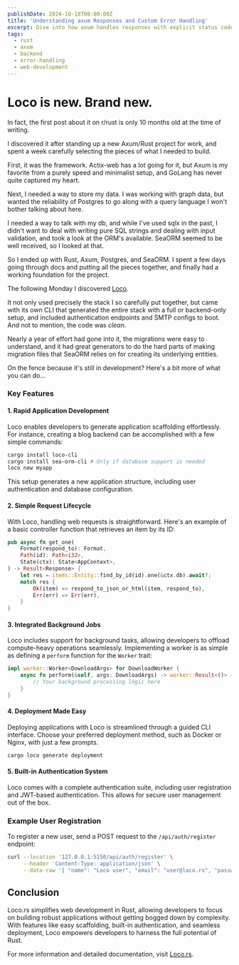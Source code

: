 ```yaml
---
publishDate: 2024-10-18T00:00:00Z
title: 'Understanding axum Responses and Custom Error Handling'
excerpt: Dive into how axum handles responses with explicit status codes and learn about custom error handling with the ChatError system.
tags:
  - rust
  - axum
  - backend
  - error-handling
  - web-development
---
```


# Loco is new. Brand new.

In fact, the first post about it on r/rust is only 10 months old at the time of writing.

I discovered it after standing up a new Axum/Rust project for work, and spent a week carefully selecting the pieces of what I needed to build.

First, it was the framework. Actix-web has a lot going for it, but Axum is my favorite from a purely speed and minimalist setup, and GoLang has never quite captured my heart.

Next, I needed a way to store my data. I was working with graph data, but wanted the reliability of Postgres to go along with a query language I won't bother talking about here.

I needed a way to talk with my db, and while I've used sqlx in the past, I didn't want to deal with writing pure SQL strings and dealing with input validation, and took a look at the ORM's available. SeaORM seemed to be well received, so I looked at that.

So I ended up with Rust, Axum, Postgres, and SeaORM. I spent a few days going through docs and putting all the pieces together, and finally had a working foundation for the project.

The following Monday I discovered [Loco](https://loco.rs/).

It not only used precisely the stack I so carefully put together, but came with its own CLI that generated the entire stack with a full or backend-only setup, and included authentication endpoints and SMTP configs to boot. And not to mention, the code was _clean_.

Nearly a year of effort had gone into it, the migrations were easy to understand, and it had great generators to do the hard parts of making migration files that SeaORM relies on for creating its underlying entities.

On the fence because it's still in development? Here's a bit more of what you can do...

### Key Features

#### 1. **Rapid Application Development**

Loco enables developers to generate application scaffolding effortlessly. For instance, creating a blog backend can be accomplished with a few simple commands:

```bash
cargo install loco-cli
cargo install sea-orm-cli # Only if database support is needed
loco new myapp
```

This setup generates a new application structure, including user authentication and database configuration.

#### 2. **Simple Request Lifecycle**

With Loco, handling web requests is straightforward. Here's an example of a basic controller function that retrieves an item by its ID:

```rust
pub async fn get_one(
    Format(respond_to): Format,
    Path(id): Path<i32>,
    State(ctx): State<AppContext>,
) -> Result<Response> {
    let res = items::Entity::find_by_id(id).one(&ctx.db).await?;
    match res {
        Ok(item) => respond_to_json_or_html(item, respond_to),
        Err(err) => Err(err),
    }
}
```

#### 3. **Integrated Background Jobs**

Loco includes support for background tasks, allowing developers to offload compute-heavy operations seamlessly. Implementing a worker is as simple as defining a `perform` function for the `Worker` trait:

```rust
impl worker::Worker<DownloadArgs> for DownloadWorker {
    async fn perform(&self, args: DownloadArgs) -> worker::Result<()> {
        // Your background processing logic here
    }
}
```

#### 4. **Deployment Made Easy**

Deploying applications with Loco is streamlined through a guided CLI interface. Choose your preferred deployment method, such as Docker or Nginx, with just a few prompts.

```bash
cargo loco generate deployment
```

#### 5. **Built-in Authentication System**

Loco comes with a complete authentication suite, including user registration and JWT-based authentication. This allows for secure user management out of the box.

### Example User Registration

To register a new user, send a POST request to the `/api/auth/register` endpoint:

```bash
curl --location '127.0.0.1:5150/api/auth/register' \
     --header 'Content-Type: application/json' \
     --data-raw '{ "name": "Loco user", "email": "user@loco.rs", "password": "12341234" }'
```

## Conclusion

Loco.rs simplifies web development in Rust, allowing developers to focus on building robust applications without getting bogged down by complexity. With features like easy scaffolding, built-in authentication, and seamless deployment, Loco empowers developers to harness the full potential of Rust.

For more information and detailed documentation, visit [Loco.rs](https://loco.rs/).
